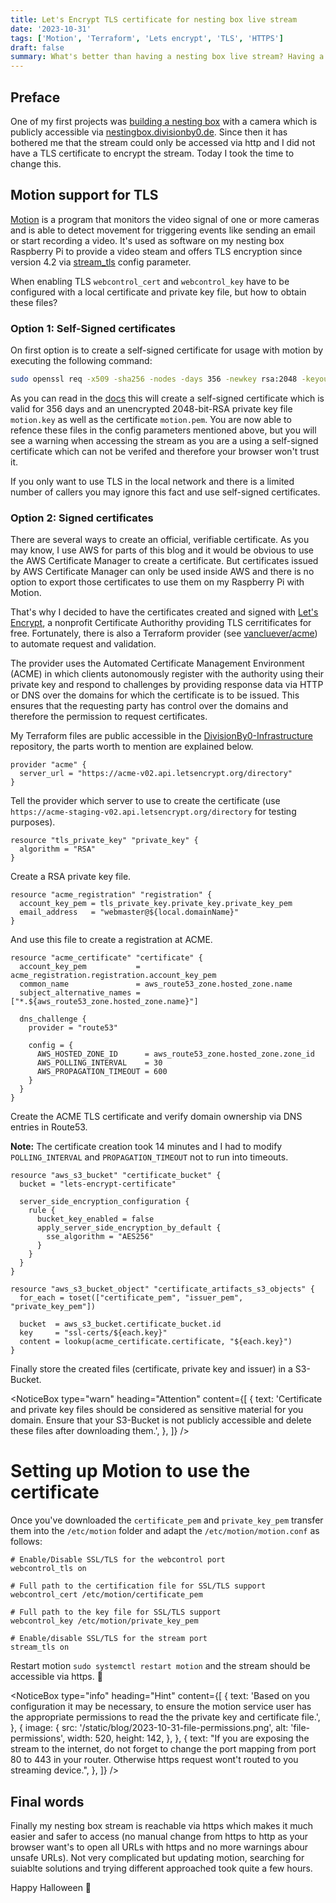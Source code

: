 ```yaml
---
title: Let's Encrypt TLS certificate for nesting box live stream
date: '2023-10-31'
tags: ['Motion', 'Terraform', 'Lets encrypt', 'TLS', 'HTTPS']
draft: false
summary: What's better than having a nesting box live stream? Having a TLS encrypted live stream that can be accessed via https.
---
```


## Preface

One of my first projects was [building a nesting box](https://www.divisionby0.de/blog/2019-07-11--Nesting-box-camera) with a camera which is publicly accessible via [nestingbox.divisionby0.de](https://nestingbox.divisionby0.de).
Since then it has bothered me that the stream could only be accessed via http and I did not have a TLS certificate to encrypt the stream.
Today I took the time to change this.

## Motion support for TLS

[Motion](https://motion-project.github.io) is a program that monitors the video signal of one or more cameras and is able to detect movement for triggering events like sending an email or start recording a video.
It's used as software on my nesting box Raspberry Pi to provide a video steam and offers TLS encryption since version 4.2 via [stream_tls](https://motion-project.github.io/4.4.0/motion_config.html#stream_tls) config parameter.

When enabling TLS `webcontrol_cert` and `webcontrol_key` have to be configured with a local certificate and private key file, but how to obtain these files?

### Option 1: Self-Signed certificates

On first option is to create a self-signed certificate for usage with motion by executing the following command:

```bash
sudo openssl req -x509 -sha256 -nodes -days 356 -newkey rsa:2048 -keyout motion.key -outform pem -out motion.pem -subj "/CN=divisionby0.de"
```

As you can read in the [docs](https://www.openssl.org/docs/man1.0.2/man1/req.html) this will create a self-signed certificate which is valid for 356 days and an unencrypted 2048-bit-RSA private key file `motion.key` as well as the certificate `motion.pem`.
You are now able to refence these files in the config parameters mentioned above, but you will see a warning when accessing the stream as you are a using a self-signed certificate which can not be verifed and therefore your browser won't trust it.

If you only want to use TLS in the local network and there is a limited number of callers you may ignore this fact and use self-signed certificates.

### Option 2: Signed certificates

There are several ways to create an official, verifiable certificate. As you may know, I use AWS for parts of this blog and it would be obvious to use the AWS Certificate Manager to create a certificate.
But certificates issued by AWS Certificate Manager can only be used inside AWS and there is no option to export those certificates to use them on my Raspberry Pi with Motion.

That's why I decided to have the certificates created and signed with [Let's Encrypt](https://letsencrypt.org), a nonprofit Certificate Authorithy providing TLS cerritificates for free.
Fortunately, there is also a Terraform provider (see [vancluever/acme](https://registry.terraform.io/providers/vancluever/acme/latest/docs)) to automate request and validation.

The provider uses the Automated Certificate Management Environment (ACME) in which clients autonomously register with the authority using their private key and respond to challenges by providing response data via HTTP or DNS over the domains for which the certificate is to be issued.
This ensures that the requesting party has control over the domains and therefore the permission to request certificates.

My Terraform files are public accessible in the [DivisionBy0-Infrastructure](https://github.com/CNoetzel/DivisionBy0-Infrastructure/blob/master/modules/blog/main.tf) repository, the parts worth to mention are explained below.

```
provider "acme" {
  server_url = "https://acme-v02.api.letsencrypt.org/directory"
}
```

Tell the provider which server to use to create the certificate (use `https://acme-staging-v02.api.letsencrypt.org/directory` for testing purposes).

```
resource "tls_private_key" "private_key" {
  algorithm = "RSA"
}
```

Create a RSA private key file.

```
resource "acme_registration" "registration" {
  account_key_pem = tls_private_key.private_key.private_key_pem
  email_address   = "webmaster@${local.domainName}"
}
```

And use this file to create a registration at ACME.

```
resource "acme_certificate" "certificate" {
  account_key_pem           = acme_registration.registration.account_key_pem
  common_name               = aws_route53_zone.hosted_zone.name
  subject_alternative_names = ["*.${aws_route53_zone.hosted_zone.name}"]

  dns_challenge {
    provider = "route53"

    config = {
      AWS_HOSTED_ZONE_ID      = aws_route53_zone.hosted_zone.zone_id
      AWS_POLLING_INTERVAL    = 30
      AWS_PROPAGATION_TIMEOUT = 600
    }
  }
}
```

Create the ACME TLS certificate and verify domain ownership via DNS entries in Route53.

**Note:** The certificate creation took 14 minutes and I had to modify `POLLING_INTERVAL` and `PROPAGATION_TIMEOUT` not to run into timeouts.

```
resource "aws_s3_bucket" "certificate_bucket" {
  bucket = "lets-encrypt-certificate"

  server_side_encryption_configuration {
    rule {
      bucket_key_enabled = false
      apply_server_side_encryption_by_default {
        sse_algorithm = "AES256"
      }
    }
  }
}

resource "aws_s3_bucket_object" "certificate_artifacts_s3_objects" {
  for_each = toset(["certificate_pem", "issuer_pem", "private_key_pem"])

  bucket  = aws_s3_bucket.certificate_bucket.id
  key     = "ssl-certs/${each.key}"
  content = lookup(acme_certificate.certificate, "${each.key}")
}
```

Finally store the created files (certificate, private key and issuer) in a S3-Bucket.

<NoticeBox
  type="warn"
  heading="Attention"
  content={[
    {
      text: 'Certificate and private key files should be considered as sensitive material for you domain. Ensure that your S3-Bucket is not publicly accessible and delete these files after downloading them.',
    },
  ]}
/>

# Setting up Motion to use the certificate

Once you've downloaded the `certificate_pem` and `private_key_pem` transfer them into the `/etc/motion` folder and adapt the `/etc/motion/motion.conf` as follows:

```
# Enable/Disable SSL/TLS for the webcontrol port
webcontrol_tls on

# Full path to the certification file for SSL/TLS support
webcontrol_cert /etc/motion/certificate_pem

# Full path to the key file for SSL/TLS support
webcontrol_key /etc/motion/private_key_pem

# Enable/disable SSL/TLS for the stream port
stream_tls on
```

Restart motion `sudo systemctl restart motion` and the stream should be accessible via https. 🥳

<NoticeBox
  type="info"
  heading="Hint"
  content={[
    {
      text: 'Based on you configuration it may be necessary, to ensure the motion service user has the appropriate permissions to read the the private key and certificate file.',
    },
    {
      image: {
        src: '/static/blog/2023-10-31-file-permissions.png',
        alt: 'file-permissions',
        width: 520,
        height: 142,
      },
    },
    {
      text: "If you are exposing the stream to the internet, do not forget to change the port mapping from port 80 to 443 in your router. Otherwise https request wont't routed to you streaming device.",
    },
  ]}
/>

## Final words

Finally my nesting box stream is reachable via https which makes it much easier and safer to access (no manual change from https to http as your browser want's to open all URLs with https and no more warnings abour unsafe URLs).
Not very complicated but updating motion, searching for suiablte solutions and trying different approached took quite a few hours.

Happy Halloween 🎃
